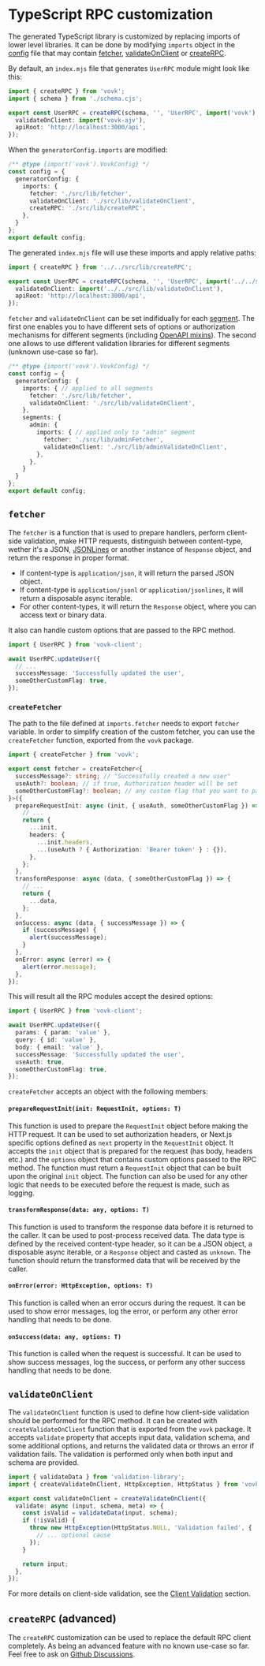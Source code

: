 # TypeScript RPC customization

The generated TypeScript library is customized by replacing imports of lower level libraries. It can be done by modifying `imports` object in the [config](/config) file that may contain [fetcher](./fetcher), [validateOnClient](./validateOnClient) or [createRPC](./createRPC).

By default, an `index.mjs` file that generates `UserRPC` module might look like this:

```ts filename="./node_modules/.vovk-client/index.mjs"
import { createRPC } from 'vovk';
import { schema } from './schema.cjs';

export const UserRPC = createRPC(schema, '', 'UserRPC', import('vovk'), {
  validateOnClient: import('vovk-ajv'),
  apiRoot: 'http://localhost:3000/api',
});
```

When the `generatorConfig.imports` are modified:

```ts filename="vovk.config.mjs"
/** @type {import('vovk').VovkConfig} */
const config = {
  generatorConfig: {
    imports: {
      fetcher: './src/lib/fetcher',
      validateOnClient: './src/lib/validateOnClient',
      createRPC: './src/lib/createRPC',
    },
  }
};
export default config;
```

The generated `index.mjs` file will use these imports and apply relative paths:

```ts filename="./node_modules/.vovk-client/index.mjs"
import { createRPC } from '../../src/lib/createRPC';

export const UserRPC = createRPC(schema, '', 'UserRPC', import('../../src/lib/fetcher'), {
  validateOnClient: import('../../src/lib/validateOnClient'),
  apiRoot: 'http://localhost:3000/api',
});
```

`fetcher` and `validateOnClient` can be set indifidually for each [segment](/segment). The first one enables you to have different sets of options or authorization mechanisms for different segments (including [OpenAPI mixins](/codegen)). The second one allows to use different validation libraries for different segments (unknown use-case so far).

```ts
/** @type {import('vovk').VovkConfig} */
const config = {
  generatorConfig: {
    imports: { // applied to all segments
      fetcher: './src/lib/fetcher',
      validateOnClient: './src/lib/validateOnClient',
    },
    segments: {
      admin: {
        imports: { // applied only to "admin" segment
          fetcher: './src/lib/adminFetcher',
          validateOnClient: './src/lib/adminValidateOnClient',
        },
      },
    }
  }
};
export default config;
```

## `fetcher`

The `fetcher` is a function that is used to prepare handlers, perform client-side validation, make HTTP requests, distinguish between content-type, wether it's a JSON, [JSONLines](/streaming) or another instance of `Response` object, and return the response in proper format.

- If content-type is `application/json`, it will return the parsed JSON object.
- If content-type is `application/jsonl` or `application/jsonlines`, it will return a disposable async iterable.
- For other content-types, it will return the `Response` object, where you can access text or binary data.

It also can handle custom options that are passed to the RPC method.

```ts
import { UserRPC } from 'vovk-client';

await UserRPC.updateUser({
  // ...
  successMessage: 'Successfully updated the user',
  someOtherCustomFlag: true,
});
```

### `createFetcher`

The path to the file defined at `imports.fetcher` needs to export `fetcher` variable. In order to simplify creation of the custom fetcher, you can use the `createFetcher` function, exported from the `vovk` package.

```ts filename="./src/lib/fetcher.ts"
import { createFetcher } from 'vovk';

export const fetcher = createFetcher<{
  successMessage?: string; // "Successfully created a new user"
  useAuth?: boolean; // if true, Authorization header will be set
  someOtherCustomFlag?: boolean; // any custom flag that you want to pass to the RPC method
}>({
  prepareRequestInit: async (init, { useAuth, someOtherCustomFlag }) => {
    // ...
    return {
      ...init,
      headers: {
        ...init.headers,
        ...(useAuth ? { Authorization: 'Bearer token' } : {}),
      },
    };
  },
  transformResponse: async (data, { someOtherCustomFlag }) => {
    // ...
    return {
      ...data,
    };
  },
  onSuccess: async (data, { successMessage }) => {
    if (successMessage) {
      alert(successMessage);
    }
  },
  onError: async (error) => {
    alert(error.message);
  },
});
```

This will result all the RPC modules accept the desired options:

```ts
import { UserRPC } from 'vovk-client';

await UserRPC.updateUser({
  params: { param: 'value' },
  query: { id: 'value' },
  body: { email: 'value' },
  successMessage: 'Successfully updated the user',
  useAuth: true,
  someOtherCustomFlag: true,
});
```

`createFetcher` accepts an object with the following members:

#### `prepareRequestInit(init: RequestInit, options: T)`

This function is used to prepare the `RequestInit` object before making the HTTP request. It can be used to set authorization headers, or Next.js specific options defined as `next` property in the `RequestInit` object. It accepts the `init` object that is prepared for the request (has body, headers etc.) and the `options` object that contains custom options passed to the RPC method. The function must return a `RequestInit` object that can be built upon the original `init` object. The function can also be used for any other logic that needs to be executed before the request is made, such as logging.

#### `transformResponse(data: any, options: T)`

This function is used to transform the response data before it is returned to the caller. It can be used to post-process received data. The data type is defined by the received content-type header, so it can be a JSON object, a disposable async iterable, or a `Response` object and casted as `unknown`. The function should return the transformed data that will be received by the caller.

#### `onError(error: HttpException, options: T)`

This function is called when an error occurs during the request. It can be used to show error messages, log the error, or perform any other error handling that needs to be done.

#### `onSuccess(data: any, options: T)`

This function is called when the request is successful. It can be used to show success messages, log the success, or perform any other success handling that needs to be done.

## `validateOnClient`

The `validateOnClient` function is used to define how client-side validation should be performed for the RPC method. It can be created with `createValidateOnClient` function that is exported from the `vovk` package. It accepts `validate` property that accepts input data, validation schema, and some additional options, and returns the validated data or throws an error if validation fails. The validation is performed only when both input and schema are provided.

```ts filename="./src/lib/validateOnClient.ts"
import { validateData } from 'validation-library';
import { createValidateOnClient, HttpException, HttpStatus } from 'vovk';

export const validateOnClient = createValidateOnClient({
  validate: async (input, schema, meta) => {
    const isValid = validateData(input, schema);
    if (!isValid) {
      throw new HttpException(HttpStatus.NULL, 'Validation failed', {
        // ... optional cause
      });
    }

    return input;
  },
});
```

For more details on client-side validation, see the [Client Validation](/validation/client) section.

## `createRPC` (advanced)

The `createRPC` customization can be used to replace the default RPC client completely. As being an advanced feature with no known use-case so far. Feel free to ask on [Github Discussions](https://github.com/finom/vovk/discussions).
